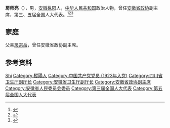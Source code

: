'''房师亮'''（{{bd|1903年||1984年|}}），男，[[安徽|安徽]][[枞阳|枞阳]]人，[[中华人民共和国|中华人民共和国]]政治人物，曾任[[安徽省政协|安徽省政协]]副主席，第三、五届全国人大代表。<ref>{{Cite book|title=安徽人物大辞典|author=戎毓明主编; 王仪之, 方平, 叶洪渠等副主编|publisher=团结出版社|year=1992|isbn=|location=北京|pages=}}</ref><ref>{{Cite book|title=安徽百科全书|author=《安徽百科全书》编纂工作委员会,《安徽百科全书》编辑委员会编|publisher=南京大学出版社|year=1994|isbn=|location=南京|pages=}}</ref><ref>{{Cite book|title=中华人民共和国职官志|author=何虎生, 李耀东, 向常福主编|publisher=中国社会出版社|year=2003|isbn=9787800883934|location=北京|pages=}}</ref>

== 家庭 ==
父亲[[房宗岳|房宗岳]]，曾任安徽省政协副主席。

== 参考资料 ==
{{reflist}}

{{中国人物小作品}}

{{Authority control}}
{{DEFAULTSORT:Fang房}}
[[Category:房姓|Shi]]
[[Category:樅陽人|Category:樅陽人]]
[[Category:中国共产党党员_(1923年入党)|Category:中国共产党党员 (1923年入党)]]
[[Category:四川省卫生厅副厅长|Category:四川省卫生厅副厅长]]
[[Category:安徽省卫生厅副厅长|Category:安徽省卫生厅副厅长]]
[[Category:安徽省政协副主席|Category:安徽省政协副主席]]
[[Category:安徽省人民委员会委员|Category:安徽省人民委员会委员]]
[[Category:第三届全国人大代表|Category:第三届全国人大代表]]
[[Category:第五届全国人大代表|Category:第五届全国人大代表]]